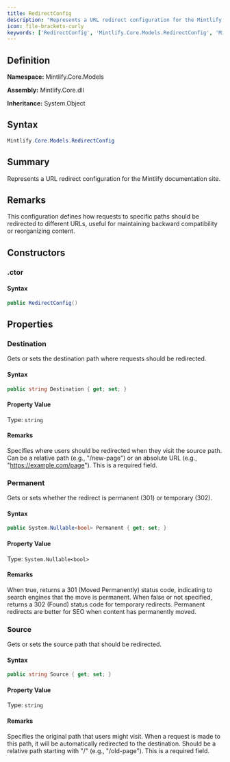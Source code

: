 ```yaml
---
title: RedirectConfig
description: "Represents a URL redirect configuration for the Mintlify documentation site."
icon: file-brackets-curly
keywords: ['RedirectConfig', 'Mintlify.Core.Models.RedirectConfig', 'Mintlify.Core.Models', 'class', 'System.Object']
---
```


## Definition

**Namespace:** Mintlify.Core.Models

**Assembly:** Mintlify.Core.dll

**Inheritance:** System.Object

## Syntax

```csharp
Mintlify.Core.Models.RedirectConfig
```

## Summary

Represents a URL redirect configuration for the Mintlify documentation site.

## Remarks

This configuration defines how requests to specific paths should be redirected
            to different URLs, useful for maintaining backward compatibility or reorganizing content.

## Constructors

### .ctor

#### Syntax

```csharp
public RedirectConfig()
```

## Properties

### Destination

Gets or sets the destination path where requests should be redirected.

#### Syntax

```csharp
public string Destination { get; set; }
```

#### Property Value

Type: `string`

#### Remarks

Specifies where users should be redirected when they visit the source path.
            Can be a relative path (e.g., "/new-page") or an absolute URL
            (e.g., "https://example.com/page"). This is a required field.

### Permanent

Gets or sets whether the redirect is permanent (301) or temporary (302).

#### Syntax

```csharp
public System.Nullable<bool> Permanent { get; set; }
```

#### Property Value

Type: `System.Nullable<bool>`

#### Remarks

When true, returns a 301 (Moved Permanently) status code, indicating to search
            engines that the move is permanent. When false or not specified, returns a 302
            (Found) status code for temporary redirects. Permanent redirects are better for SEO
            when content has permanently moved.

### Source

Gets or sets the source path that should be redirected.

#### Syntax

```csharp
public string Source { get; set; }
```

#### Property Value

Type: `string`

#### Remarks

Specifies the original path that users might visit. When a request is made
            to this path, it will be automatically redirected to the destination.
            Should be a relative path starting with "/" (e.g., "/old-page"). This is a required field.

